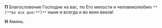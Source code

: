 **П** Благословение Господне на вас, по Его милости и человеколюбию `**[**во все дни:**]**` ныне и всегда и во веки веков!

**Н** Аминь.
